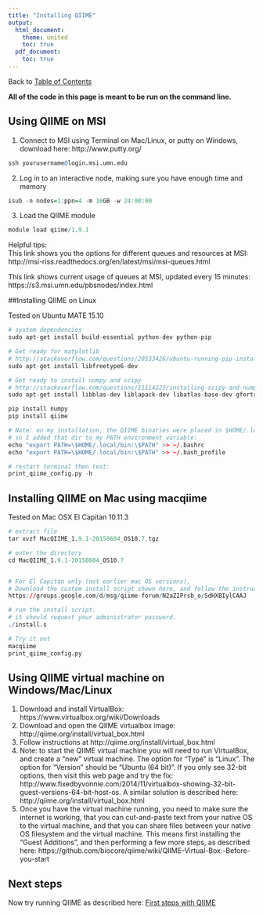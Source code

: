 ```yaml
---
title: "Installing QIIME"
output:
  html_document:
    theme: united
    toc: true
  pdf_document:
    toc: true
---
```


Back to [Table of Contents](index.html)  

**All of the code in this page is meant to be run on the command line.**

## Using QIIME on MSI
1. Connect to MSI using Terminal on Mac/Linux, or putty on Windows, download here: http://www.putty.org/
```r
ssh yourusername@login.msi.umn.edu
```

2. Log in to an interactive node, making sure you have enough time and memory
```r
isub -n nodes=1:ppn=4 -m 16GB -w 24:00:00
```

3. Load the QIIME module
```r
module load qiime/1.9.1
```

Helpful tips:  
This link shows you the options for different queues and resources at MSI:  
http://msi-riss.readthedocs.org/en/latest/msi/msi-queues.html

This link shows current usage of queues at MSI, updated every 15 minutes:  
https://s3.msi.umn.edu/pbsnodes/index.html


##Installing QIIME on Linux

Tested on Ubuntu MATE 15.10

```r
# system dependencies
sudo apt-get install build-essential python-dev python-pip

# Get ready for matplotlib
# http://stackoverflow.com/questions/20533426/ubuntu-running-pip-install-gives-error-the-following-required-packages-can-no
sudo apt-get install libfreetype6-dev

# Get ready to install numpy and scipy
# http://stackoverflow.com/questions/11114225/installing-scipy-and-numpy-using-pip
sudo apt-get install libblas-dev liblapack-dev libatlas-base-dev gfortran

pip install numpy
pip install qiime

# Note: on my installation, the QIIME binaries were placed in $HOME/.local/bin/
# so I added that dir to my PATH environment variable:
echo "export PATH=\$HOME/.local/bin:\$PATH" >> ~/.bashrc
echo "export PATH=\$HOME/.local/bin:\$PATH" >> ~/.bash_profile

# restart terminal then test:
print_qiime_config.py -h

```

## Installing QIIME on Mac using macqiime
Tested on Mac OSX El Capitan 10.11.3

```r
# extract file
tar xvzf MacQIIME_1.9.1-20150604_OS10.7.tgz

# enter the directory
cd MacQIIME_1.9.1-20150604_OS10.7


# For El Capitan only (not earlier mac OS versions),
# Download the custom install script shown here, and follow the instructions:
https://groups.google.com/d/msg/qiime-forum/N2aZIPrsb_o/SdHXBIylCAAJ

# run the install script.
# it should request your administrator password.
./install.s

# Try it out
macqiime
print_qiime_config.py
```

## Using QIIME virtual machine on Windows/Mac/Linux
1. Download and install VirtualBox: https://www.virtualbox.org/wiki/Downloads
2. Download and open the QIIME virtualbox image: http://qiime.org/install/virtual_box.html
3. Follow instructions at http://qiime.org/install/virtual_box.html
4. Note: to start the QIIME virtual machine you will need to run VirtualBox, and create a "new" virtual machine. The option for "Type" is "Linux". The option for "Version" should be "Ubuntu (64 bit)". If you only see 32-bit options, then visit this web page and try the fix: http://www.fixedbyvonnie.com/2014/11/virtualbox-showing-32-bit-guest-versions-64-bit-host-os. A similar solution is described here: http://qiime.org/install/virtual_box.html
5. Once you have the virtual machine running, you need to make sure the internet is working, that you can cut-and-paste text from your native OS to the virtual machine, and that you can share files between your native OS filesystem and the virtual machine. This means first installing the "Guest Additions", and then performing a few more steps, as described here: https://github.com/biocore/qiime/wiki/QIIME-Virtual-Box:-Before-you-start

## Next steps
Now try running QIIME as described here: [First steps with QIIME](first.steps.with.qiime.html)